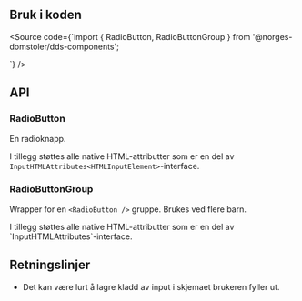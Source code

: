 
<Meta title="Design system/RadioButton/API" component={RadioButton} />

<ComponentLinkRow
  docsHref="https://design.domstol.no/987b33f71/p/75d63e-radiobutton/b/939219"
  figmaHref="https://www.figma.com/file/ewqSDmkgqDQ5PyOsRp4V5b/?node-id=155%3A38"
  githubHref="https://github.com/domstolene/designsystem/tree/master/components/src/components/RadioButton"
/>

## Bruk i koden

<Source code={`import { RadioButton, RadioButtonGroup } from '@norges-domstoler/dds-components';

<RadioButtonGroup label="Gruppe">
  <RadioButton label="Alternativ 1" />
  <RadioButton label="Alternativ 2" />
</RadioButtonGroup>
`} />

## API

### RadioButton

En radioknapp.

<ArgsTable story={PRIMARY_STORY} />

I tillegg støttes alle native HTML-attributter som er en del av `InputHTMLAttributes<HTMLInputElement>`-interface.

### RadioButtonGroup

Wrapper for en `<RadioButton />` gruppe. Brukes ved flere barn.

<ArgsTable of={RadioButtonGroup} />
I tillegg støttes alle native HTML-attributter som er en del av `InputHTMLAttributes<HTMLDivElement>`-interface.

## Retningslinjer

- Det kan være lurt å lagre kladd av input i skjemaet brukeren fyller ut.
